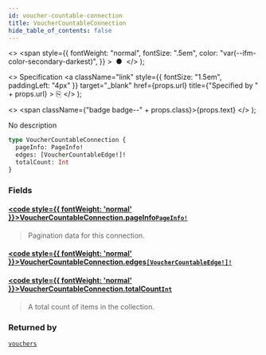 ```yaml
---
id: voucher-countable-connection
title: VoucherCountableConnection
hide_table_of_contents: false
---
```


  <>
    <span
      style={{
        fontWeight: "normal",
        fontSize: ".5em",
        color: "var(--ifm-color-secondary-darkest)",
      }}
    >
      &nbsp;●&nbsp;
    </span>
  </>
);

  <>
    Specification
    <a
      className="link"
      style={{ fontSize: "1.5em", paddingLeft: "4px" }}
      target="\_blank"
      href={props.url}
      title={"Specified by " + props.url}
    >
      ⎘
    </a>
  </>
);

  <>
    <span className={"badge badge--" + props.class}>{props.text}</span>
  </>
);

No description

```graphql
type VoucherCountableConnection {
  pageInfo: PageInfo!
  edges: [VoucherCountableEdge!]!
  totalCount: Int
}
```

### Fields

#### [<code style={{ fontWeight: 'normal' }}>VoucherCountableConnection.<b>pageInfo</b></code>](#)<Bullet />[`PageInfo!`](../../../api-reference/miscellaneous/objects/page-info) <Badge class="secondary" text="non-null"/> <Badge class="secondary" text="object"/>

> Pagination data for this connection.

#### [<code style={{ fontWeight: 'normal' }}>VoucherCountableConnection.<b>edges</b></code>](#)<Bullet />[`[VoucherCountableEdge!]!`](../../../api-reference/miscellaneous/objects/voucher-countable-edge) <Badge class="secondary" text="non-null"/> <Badge class="secondary" text="object"/>

>

#### [<code style={{ fontWeight: 'normal' }}>VoucherCountableConnection.<b>totalCount</b></code>](#)<Bullet />[`Int`](../../../api-reference/miscellaneous/scalars/int) <Badge class="secondary" text="scalar"/>

> A total count of items in the collection.

### Returned by

[`vouchers`](../../../api-reference/discounts/queries/vouchers) <Badge class="secondary" text="query"/>
